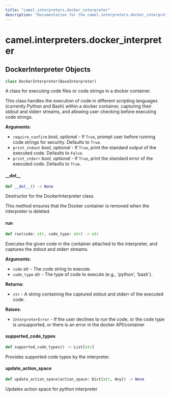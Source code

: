 ```yaml
---
title: "camel.interpreters.docker_interpreter"
description: "Documentation for the camel.interpreters.docker_interpreter module"
---
```


<a id="camel.interpreters.docker_interpreter"></a>

# camel.interpreters.docker\_interpreter

<a id="camel.interpreters.docker_interpreter.DockerInterpreter"></a>

## DockerInterpreter Objects

```python
class DockerInterpreter(BaseInterpreter)
```

A class for executing code files or code strings in a docker container.

This class handles the execution of code in different scripting languages
(currently Python and Bash) within a docker container, capturing their
stdout and stderr streams, and allowing user checking before executing code
strings.

**Arguments**:

- `require_confirm` _bool, optional_ - If `True`, prompt user before
  running code strings for security. Defaults to `True`.
- `print_stdout` _bool, optional_ - If `True`, print the standard
  output of the executed code. Defaults to `False`.
- `print_stderr` _bool, optional_ - If `True`, print the standard error
  of the executed code. Defaults to `True`.

<a id="camel.interpreters.docker_interpreter.DockerInterpreter.__del__"></a>

#### \_\_del\_\_

```python
def __del__() -> None
```

Destructor for the DockerInterpreter class.

This method ensures that the Docker container is removed when the
interpreter is deleted.

<a id="camel.interpreters.docker_interpreter.DockerInterpreter.run"></a>

#### run

```python
def run(code: str, code_type: str) -> str
```

Executes the given code in the container attached to the
interpreter, and captures the stdout and stderr streams.

**Arguments**:

- `code` _str_ - The code string to execute.
- `code_type` _str_ - The type of code to execute (e.g., 'python',
  'bash').
  

**Returns**:

- `str` - A string containing the captured stdout and stderr of the
  executed code.
  

**Raises**:

- `InterpreterError` - If the user declines to run the code, or the
  code type is unsupported, or there is an error in the docker
  API/container

<a id="camel.interpreters.docker_interpreter.DockerInterpreter.supported_code_types"></a>

#### supported\_code\_types

```python
def supported_code_types() -> List[str]
```

Provides supported code types by the interpreter.

<a id="camel.interpreters.docker_interpreter.DockerInterpreter.update_action_space"></a>

#### update\_action\_space

```python
def update_action_space(action_space: Dict[str, Any]) -> None
```

Updates action space for *python* interpreter

